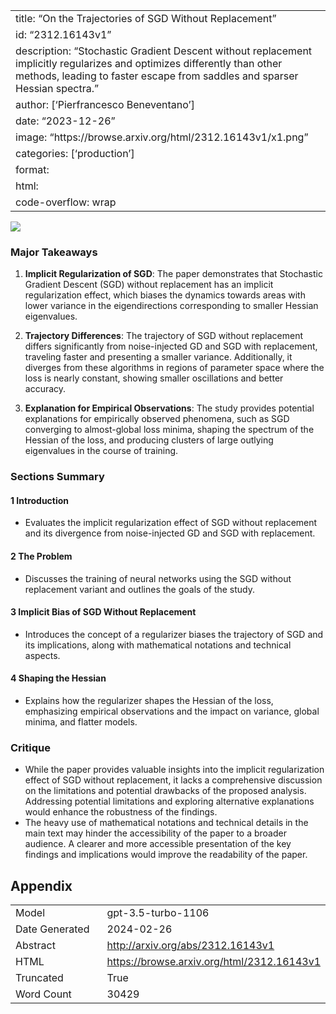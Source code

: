 
---
title: "On the Trajectories of SGD Without Replacement"
id: "2312.16143v1"
description: "Stochastic Gradient Descent without replacement implicitly regularizes and optimizes differently than other methods, leading to faster escape from saddles and sparser Hessian spectra."
author: ['Pierfrancesco Beneventano']
date: "2023-12-26"
image: "https://browse.arxiv.org/html/2312.16143v1/x1.png"
categories: ['production']
format:
  html:
    code-overflow: wrap
---

![](https://browse.arxiv.org/html/2312.16143v1/x1.png)

### Major Takeaways

1. **Implicit Regularization of SGD**: The paper demonstrates that Stochastic Gradient Descent (SGD) without replacement has an implicit regularization effect, which biases the dynamics towards areas with lower variance in the eigendirections corresponding to smaller Hessian eigenvalues.

2. **Trajectory Differences**: The trajectory of SGD without replacement differs significantly from noise-injected GD and SGD with replacement, traveling faster and presenting a smaller variance. Additionally, it diverges from these algorithms in regions of parameter space where the loss is nearly constant, showing smaller oscillations and better accuracy.

3. **Explanation for Empirical Observations**: The study provides potential explanations for empirically observed phenomena, such as SGD converging to almost-global loss minima, shaping the spectrum of the Hessian of the loss, and producing clusters of large outlying eigenvalues in the course of training.

### Sections Summary

#### 1 Introduction
- Evaluates the implicit regularization effect of SGD without replacement and its divergence from noise-injected GD and SGD with replacement.
  
#### 2 The Problem
- Discusses the training of neural networks using the SGD without replacement variant and outlines the goals of the study.

#### 3 Implicit Bias of SGD Without Replacement
- Introduces the concept of a regularizer biases the trajectory of SGD and its implications, along with mathematical notations and technical aspects.

#### 4 Shaping the Hessian
- Explains how the regularizer shapes the Hessian of the loss, emphasizing empirical observations and the impact on variance, global minima, and flatter models.

### Critique

- While the paper provides valuable insights into the implicit regularization effect of SGD without replacement, it lacks a comprehensive discussion on the limitations and potential drawbacks of the proposed analysis. Addressing potential limitations and exploring alternative explanations would enhance the robustness of the findings.
- The heavy use of mathematical notations and technical details in the main text may hinder the accessibility of the paper to a broader audience. A clearer and more accessible presentation of the key findings and implications would improve the readability of the paper.

## Appendix

|          |          |
|----------|----------|
| Model     | gpt-3.5-turbo-1106       |
| Date Generated     | 2024-02-26       |
| Abstract | [http://arxiv.org/abs/2312.16143v1](http://arxiv.org/abs/2312.16143v1)        |
| HTML     | [https://browse.arxiv.org/html/2312.16143v1](https://browse.arxiv.org/html/2312.16143v1)       |
| Truncated       | True       |
| Word Count       | 30429       |
